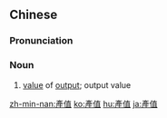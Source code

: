 {{also|产值}}
==Chinese==
{{zh-forms|s=产值}}

===Pronunciation===
{{zh-pron
|m=chǎnzhí
|c=caan2 zik6
|mn=sán-ta̍t
|cat=n
}}

===Noun===
{{zh-noun}}

# [[value]] of [[output]]; output value

{{zh-cat|Intermediate}}

[[zh-min-nan:產值]]
[[ko:產值]]
[[hu:產值]]
[[ja:產值]]